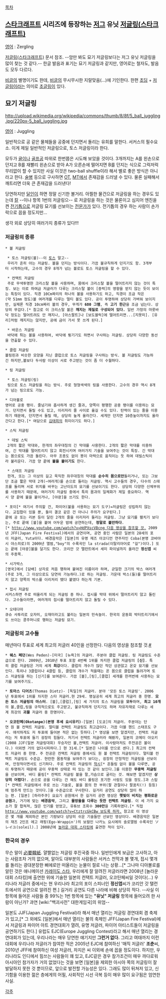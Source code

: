 [[목차]]

== [[스타크래프트]] 시리즈에 등장하는 [[저그]] 유닛 [[저글링(스타크래프트)]] ==

[[영어]] : Zergling

[[저글링(스타크래프트)]] 문서 참조. --암만 봐도 묘기 저글링보다는 저그 유닛 저글링을 많이 찾는 것 같다.-- 한글 발음과 표기는 묘기 저글링과 같지만, 영어로는 철자도, 발음도 모두 다르다.

[[비글]]의 별명이기도 한데, [[비글]]의 무시무시한 지랄맞음(...)에 기인한다. 한편 [[초딩]] + [[저글링]]이라는 의미로 [[초글링]]이 있다.

== 묘기 저글링 ==

http://upload.wikimedia.org/wikipedia/commons/thumb/8/8f/5_ball_juggling.jpg/220px-5_ball_juggling.jpg

[[영어]] : Juggling

일반적으로 공 같은 물체들을 공중에 던지면서 돌리는 유희를 말한다. 서커스의 필수요소. 이게 제일 일반적인 저글링으로, 토스 저글링이라 한다.

모두가 [[귤]]이나 [[골프]][[공]] 따위로 한번쯤은 시도해 보았을 것이다. 3개까지는 A를 왼손으로 던지고 B를 재빨리 왼손으로 받아 A가 오른손에 떨어지면 B를 던지는 식으로 그럭저럭 무리없이 할 수 있지만 사실 이것은 two-ball shuffle이라 해서 별로 좋은 방식은 아니라고 한다. [[술]][[병]] 등으로 구사하면 [[OT]], [[MT]]에서 존재감을 드러낼 수 있다. 물론 실패해서 깨트리면 더욱 큰 존재감을 드러낸다!

당연하지만 [[달인]]이 하면 정말 신기한 볼거리. 아찔한 물건으로 저글링을 하는 경우도 있는데 [[칼]] --이나 항목 1번의 저글링으-- 로 저글링을 하는 것은 물론이고 심지어 엔진을 켠 [[전기톱]]으로 저글링 묘기를 선보이는 [[전문가]]가 있다. 전기톱의 경우 하는 사람이 손가락으로 꼽을 정도지만...

생각 외로 상당히 여러가지 종류가 있다!!!

=== 저글링의 종류 === 

 * 볼 저글링

  * 토스 저글링(볼)--이 [[프로토스|토스]] 말고--
  우리가 흔히 아는 저글링. 볼을 던지는 방식이다. 가끔 불규칙하게 던지기도 함. 3개부터 시작하는데, 고수의 경우 8개가 넘는 볼로도 토스 저글링을 할 수 있다.

  * 컨택트 저글링
  주로 무색투명한 크리스탈 볼을 사용하며, 몸에서 크리스탈 볼을 떨어트리지 않는 것이 특징. 보는 이로 하여금 저글러가 다루는 크리스탈 볼이 [중력]의 영향을 받지 않는 듯이 보이는 특징이 있다. 직경 10Cm짜리의 하나의 볼을 사용하기도 하고, 직경이 조금 작은(약 51mm 정도)볼 여러개를 다루는 멀티 볼도 있다. 공이 투명하여 상당히 가벼워 보이지만, 실제론 직경 10cm짜리 볼의 경우, 무게가 '''680 그램''', 즉 '''고기 한근'''을 조금 넘는다. 상당히 무겁다.[* 참고로 이 크리스탈 볼은 '''깨지는 재질로 구성되어 있다.''' 일반 가정의 마룻바닥 정도는 떨어트려도 안 깨지나, [아스팔트]나 [보도블럭]에 떨어트리면...[지못미]. [유리]처럼 깨지지는 않지만, 공에 금이 가서 못 쓰게 된다.]

  * 바운스 저글링
  바닥에 튀는 볼을 사용하여, 바닥에 튕기기도 하면서 구사하는 저글링. 상당히 다양한 동선을 연출할 수 있다.

 * 클럽 저글링
 볼링핀과 비슷한 모양을 지닌 클럽으로 토스 저글링을 구사하는 방식. 볼 저글링도 가능하긴 하지만,볼보다 두사람 이상이 서로 주고받는 것이 좀 더 수월하다.

 * 링 저글링

  * 토스 저글링(링)
  링으로 토스 저글링을 하는 방식. 주로 형형색색의 링을 사용한다. 고수의 경우 역시 8개가 넘는 링으로도 가능.

 * 디아볼로
 영어로 공중 팽이. 줄넘기와 흡사하게 생긴 줄과, 양쪽이 평행한 공중 팽이를 이용하는 묘기. 던지면서 돌릴 수도 있고, 이리저리 줄 사이로 옮길 수도 있다. 탄력이 있는 줄을 이용하기 때문에, 던지면서 돌릴 때, 상당히 높게 올라간다. 세게만 던지면 10층높이까지도 올라간다고 한다.[* 여담으로 [[김태희]]의 취미이기도 하다.]

 * 스틱 저글링

  * 데빌 스틱
  2개의 짧은 막대와, 한개의 좌우대칭의 긴 막대를 사용한다. 2개의 짧은 막대를 이용하여, 긴 막대를 떨어트리지 않고 회전시키며 여러가지 기술을 보여주는 것이 특징. 긴 막대는 몸으로도 가끔 돌린다. 아무 조종도 없이 봉이 마력으로 움직이는 듯 하여 데빌스틱이라 불리운다. 가끔 양 끝에 '''불을 붙이기도''' 한다.

  * 스태프 저글링
  한개, 또는 그 이상의 길고 묵직한 좌우대칭의 막대를 '''순수히 몸으로만'''돌리거나, 또는 그보단 조금 짧은 막대 2개(~여러개)를 손으로 돌리는 저글링. 역시 고수들의 경우, 다수의 스태프를 돌리며 서로 위치를 바꾸는 고난이도의 묘기를 선보이기도 한다. 상당히 다양한 신체부위를 사용하기 때문에, 여러가지 저글링 중에서 특히 몸과의 일체화가 제일 중요하다. 역시 양 끝에 불을 붙이거나, [야광]을 쓰기도 한다.

 * 포이[* 여기서 주의할 건, 파이어(불을 사용하는 묘기 도구)=저글링은 성립하지 않는다. 교집합이 있을 뿐, 둘이 결코 같은 건 아니니 주의가 요구된다.]
 끝에 공 또는 리본 등이 달린 2개의 줄을 이리저리 돌리는 저글링. 그냥 묘기를 펼치기 보다는, 주로 끝에 [불]을 붙여 어두운 밤에 공연하는데, '''정말로 볼만하다'''.[* [[http://www.youtube.com/watch?v=HdPXscVBcng 다음 영상을 참조할 것.]] 2009년 JFF(Japan Fire Festival)에서의 공연이며, 공연 중인 사람은 일본의 28세의 포이 저글러, Yuta이다. 배경음악은 [일본]의 유명 재즈 아코디언 연주자인 Coba(본명 코바야시 야스히로)의 2009년 앨범,"boy"의 수록곡인 la strada(이탈리아어로 "길")이다.] 또는 끝에 [야광]볼을 달기도 한다. 코리안 갓 탤런트에서 세미 파이널까지 올라간 '''정신엽''' 씨의 주종목.

 * 시가박스
 [영국]에서 [담배] 상자로 처음 행하여 붙여진 이름이라 하며, 균일한 크기의 박스 여러개(주로 3개, 그 이상으로도 당연히 가능하다.)로 하는 저글링. 가운데 박스(들)를 떨어트리지 않고 양쪽의 박스를 이리저리 뗐다 붙였다 하는게 기본.

 * 접시 저글링
 서커스하면 주로 떠올리게 되는 저글링 중 하나. 접시를 막대 위에서 떨어트리지 않고 돌린다. 고수들이라면, 여러개의 접시를 떨어트리지 않고 돌릴 수 있다.

 * 오테다마
 큐슈 사투리로 오자미, 오재미라고도 불리는 일본의 민속놀이. 한국의 운동회 박터트리기에서도 쓰이는 콩주머니로 행하는 저글링 묘기.

=== 저글링의 고수들 ===
매년마다 투표로 세계 최고의 저글러 40인을 선정한다. 다음의 영상을 참조할 것.[http://www.youtube.com/watch?v=hd1-wqvTplw #]

 * '''웨스 페던'''(Wes Peden)-[미국] [뉴욕]의 저글러. 주분야 클럽 저글링. 링 저글링도 수준급으로 한다. 2009년, 2010년 투표 포함 4번째 1위를 차지한 클럽 저글링의 '''[신]'''. 특히 클럽 저글링은 거의 세계 '''최강'''이다. 클럽의 개수가 많던 적던 상관않고 온갖 묘기를 선보인다. 특히나 3클럽이나 4클럽 등, 클럽의 개수가 적을때는 온 몸으로 클럽을 돌려가며 토스 저글링을 하는 [신기]를 보여준다. 가끔 [볼],[링],[클럽] 세개를 한꺼번에 사용하는 묘기를 보여주기도.

 * '''토마스 디어츠'''(Thomas Dietz)- [독일]의 저글러. 분야 '모든 토스 저글링'. 2006년 투표에서 1위를 차지한 스타 저글러.현 29세. 명실공히 세계 최고의 저글러 중 한명. '''모든 토스 저글링의 마스터'''. [볼],[클럽],[링] 세 가지의 토스 저글링을 '''모두'''하며, '''최고 10개'''의 볼,클럽,링을 규칙적으로도 주고받고, 불규칙하게 던지기도 하며 자유자재로 다루는 세계 최강의 '''괴물''' 저글러 중 한명이다.

 * '''오코탄페(Okotanpe)(본명 후세 요시유키)'''-[일본] [도쿄]의 저글러. 주분야는 단연 원 볼 컨택트 저글링. 멀티볼 컨택트 저글링도 최고급이다. 가끔 더블 핸드 스태프도 구사. 애석하게도 저 투표에 들어본 적은 없는 듯하다.[* 영상을 보면 알겠지만, 컨택트 저글러는 저 투표에 들기 굉장히 힘들다. 저기서 컨택트 저글러라 해봤자, 일본의 코메이 아오키(2008 JJF(일본 저글링대회) 우승자인 볼,컨택트 저글러. 이사람마저도 주전공은 볼이다.) 이외엔 거의 없다시피하다.] 현 31세.[* 일본은 나이를 만으로 센다.] 최고의 컨택트 저글러 중 한명. 주 전공은 컨택트 저글링 중에서도 원 볼 컨택트 저글링이다. 멀티볼 컨택트 저글링도 수준급. 현란한 몸동작을 보여주기 보다는, 굉장히 안정적인 저글링을 선보이며, 안정적이면서도 신기하다. 주로 컨택트 저글링의 [[착시]][* 흔들림 없이 볼을 다루면, 공이 투명하기 때문에 공이 무중력 상태로 떠 있는 것 같이 보인다.]를 이용한 '''무중력 저글링'''을 선보이며, 바디 롤링[* 컨택트 저글링 볼을 팔,가슴으로 굴리는 것. 해보면 알겠지만 '''상당히 어렵다!'''. 손으로 공을 다루는 건 해도 바디 롤링은 포기한 사람도 있을 정도.]과 스탑[* 컨택트 저글링에서 주로 쓰는 기술로, 볼을 몸의 한 부위(팔 관절이나 팔꿈치(!) 등등)에 멈추게 만드는 것이다.]을 수준급으로 구사한다. 길거리 공연도 상당히 많이 하는 편. [일본] [하라주쿠] 요요기 공원에서 한 길거리 공연 영상은 '''햇빛이 비치는 평화로운 공원'''과, 거기에 맞는 '''배경음악''', 그리고 '''물방울을 다루는 듯한 컨택트 저글링'''. 이 세 가지 요소가 잘 합쳐져, 많은 인기를 얻었고, 유튜브 조회수 '''300만'''을 기록하였다.[* 직접[[http://www.youtube.com/watch?v=CtztrcGkCBw 보도록 하자.]] 참고로 이 영상은 몇 개를 제외하곤 본인 기량보다 상당히 쉬운 기술들만 선보인 영상이다. 배경음악은 일본의 재즈 2인조 에고 래핑(Ego-Wrappin')의 보컬인 나카노 요시에의 솔로앨범 수록곡인 ソレイユ(soleil).] 2008년에 [[놀라운 대회 스타킹]]에 출연한 적이 있다.

=== 한국의 경우 ===
무슨 말이 [[必要韓紙]]. 얄짤없는 저글링 후진국중 하나. 일반인에게 보급은 고사하고, 아는 사람조차 거의 없으며, 알아도 대부분의 사람들은 서커스 천막과 볼 몇개, 접시 몇개를 돌리는 광대분장한 삐에로만 떠올리는 눈물이 절로 나는 상황...[* 그나마 디아볼로를 알린 것은 애니메이션 [[카레이도 스타]], 우리에게 잘 알려진 저글러라면 2008년 [놀라운 대회 스타킹]에 출연한 위에 기술한 일본의 컨택트 저글러, 오코탄페씨일 것이다(...) 우리나라 저글러 중에서는 현 우리나라 최고의 포이 스피너인 '''정신엽'''씨가 코리안 갓 탤런트에서의 공연으로 알려진 편.] 길거리 공연도 다른 나라에 비해 상당히 적다. --사실 이 항목에 들어온 사람들 중 99%는 1번 항목에 있는 '''"유닛" 저글링''' 항목에 들어오려 한 사람이 아닌가? 과연 [wiki:"백괴사전" 대한게임국]의 위엄-- 

일본도 JJF(Japan Juggling Festival)라 해서 매년 열리는 저글링 경연대회 겸 축제가 있고,[* 그 외에도 [일본]에서 매년 열리는 불의 축제인 JFF(Japan Fire Festival)에서 저글링과 파이어 아트 경연대회가 열려, 유명 저글러, 파이어 아티스트들이 저글링을 공연하기도 한다.] 유럽도 EJC(Europe Juggling Contest)라고 해서 매년 열리는 경연대회가 있는데, 우리나라는 매우 당연한 얘기지만 '''그런거 없다.''' 그리고 여태까지 이런 대회에 우리나라 저글러가 참여한 적은 2005년 EJC에 참여하신 '매직 저글러' '''조춘'''씨, 2010년 JFF에 참여하신 여성 저글러, 차지은 씨 이외에 손에 꼽을 정도이다. 하지만, 우리나라도 인디에서 힘쓰는 사람들이 꽤 있고, EJC같은 경우 참가조건이 매우 까다로워 아시아인 참가자가 거의 없었다는 것을 보면 [일본]을 제외한 아시아 쪽의 저글링이 잘 발달하지 못한 것 뿐이므로, 앞으로 발전할 가능성은 있다. 그래도 많이 뒤쳐저 있고, 신기함을 이용한 젊은 층에게의 어필, 사회적인 시선 극복 등이 매우 많이 요구됨은 엄연한 사실.

[[각주]]
